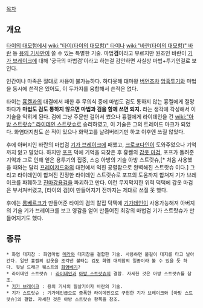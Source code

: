 [[목차]]
== 개요 ==
[[타이의 대모험]]에서 [[wiki:"타이(타이의 대모험)" 타이]]나 [[wiki:"바란(타이의 대모험)" 바란]] 등 [[용의 기사]]만이 쓸 수 있는 특별한 기술. 마법'''검'''이라고 부르지만 원조인 바란이 [[기가 브레이크]]에 대해 '궁극의 마법검'이라고 하는걸 감안하면 사실상 마법+투기인걸로 보인다. 

인간이나 마족은 절대로 사용이 불가능하다. 하다못해 대마왕 [[버언]]조차 [[암흑투기]]와 마법을 동시에 쓴적은 있어도, 이 두가지를 융합해서 쓴적은 없다.

타이는 [[흉켈]]과의 대결에서 패한 후 무의식 중에 마법도 검도 통하지 않는 흉켈에게 절망하다가 '''마법도 검도 통하지 않으면 마법과 검을 함께 쓰면 되지.''' 라는 생각에 각성해서 이 기술을 익히게 된다. 검에 그냥 주문만 걸어서 썼으나 흉켈에게 라이데인을 건 [[wiki:"아방 스트랏슈" 라이데인 스트랏슈]]로 승리하였고, 이 기술은 그의 트레이드 마크가 되었다. 화염대지참도 쓴 적이 있으나 화약고를 날려버리기만 하고 이후엔 쓰질 않았다.

후에 아버지인 바란의 마법검 [[기가 브레이크]]에 패했고, [[크로코다인]]이 도와주었으나 기억까지 잃고 말았다. 하지만 [[포프]] 덕에 기억을 되찾은 후 흉켈의 [[갑옷 마검]], 포프가 돌려준 기억과 그로 인해 얻은 용투기의 집중, 스승 아방의 기술 아방 스트랏슈,[* 처음 사용했을 때와는 달리 [[프레이저드]]와의 대전에서 익힌 공렬참으로 완벽해진 스트랏슈 이다.] 그리고 라이데인이 합쳐진 진정한 라이데인 스트랏슈로 포프의 도움까지 합쳐져 기가 브레이크를 파훼하고 [[진마강용검]]을 파괴하고 만다. 이런 무지막지한 위력 덕택에 갑옷 마검은 부서져버렸고, [타이의 검]이 만들어지기 전까지는 제대로 쓰질 못 했다.

후에는 [[롱베르크]]가 만들어준 타이의 검의 칼집 덕택에 [[기가데인]]이 사용가능해져 아버지의 기술 기가 브레이크를 보고 영감을 얻어 만들어진 최강의 마법검 기가 스트랏슈가 만들어지기도 했다.

== 종류 ==
 * 화염 대지참 : 화염마법 [[메라]]와 대지참을 결합한 기술. 사용하면 불길이 대지를 타고 날아간다. 일단 흉켈의 갑옷을 조각낸 불타는 검도 화염 대지참의 일종이라 볼 수 있을 듯 하다. 뒷날 드래곤 퀘스트의 [[화염베기]]?
 * 라이데인 스트랏슈 : [[라이데인]]과 [[아방 스트랏슈]]의 결합. 자세한 것은 아방 스트랏슈를 참조.
 * [[기가 브레이크]] : 용의 기사의 필살기이자 바란의 기술.
 * 기가 스트랏슈 : 기가데인급으로 증폭한 라이데인으로 구현한 기가 브레이크와 [아방 스트랏슈]의 결합. 자세한 것은 아방 스트랏슈 항목을 참조.
